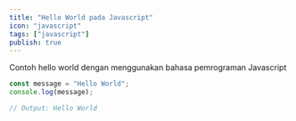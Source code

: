 ```yaml
---
title: "Hello World pada Javascript"
icon: "javascript"
tags: ["javascript"]
publish: true
---
```


Contoh hello world dengan menggunakan bahasa pemrograman Javascript

```js
const message = "Hello World";
console.log(message);

// Output: Hello World
```
